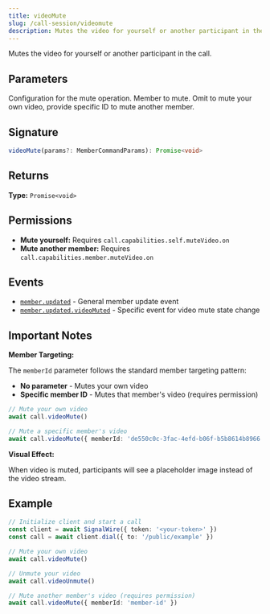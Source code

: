 ```yaml
---
title: videoMute
slug: /call-session/videomute
description: Mutes the video for yourself or another participant in the call.
---
```



[event-member-updated]: /sdks/signalwire-sdk/call-session/events#memberupdated
[event-member-updated-videomuted]: /sdks/signalwire-sdk/call-session/events#memberupdatedvideomuted

Mutes the video for yourself or another participant in the call.

## Parameters

<APIField name="params" type="MemberCommandParams">
  Configuration for the mute operation.
</APIField>

<APIField name="params.memberId" type="string" default="Your member ID">
  Member to mute. Omit to mute your own video, provide specific ID to mute another member.
</APIField>

## Signature

```typescript
videoMute(params?: MemberCommandParams): Promise<void>
```

## Returns

**Type:** `Promise<void>`

## Permissions

- **Mute yourself:** Requires `call.capabilities.self.muteVideo.on`
- **Mute another member:** Requires `call.capabilities.member.muteVideo.on`

## Events

- [`member.updated`][event-member-updated] - General member update event
- [`member.updated.videoMuted`][event-member-updated-videomuted] - Specific event for video mute state change

## Important Notes

**Member Targeting:**

The `memberId` parameter follows the standard member targeting pattern:
- **No parameter** - Mutes your own video
- **Specific member ID** - Mutes that member's video (requires permission)

```typescript
// Mute your own video
await call.videoMute()

// Mute a specific member's video
await call.videoMute({ memberId: 'de550c0c-3fac-4efd-b06f-b5b8614b8966' })
```

**Visual Effect:**

When video is muted, participants will see a placeholder image instead of the video stream.

## Example

```typescript
// Initialize client and start a call
const client = await SignalWire({ token: '<your-token>' })
const call = await client.dial({ to: '/public/example' })

// Mute your own video
await call.videoMute()

// Unmute your video
await call.videoUnmute()

// Mute another member's video (requires permission)
await call.videoMute({ memberId: 'member-id' })
```
